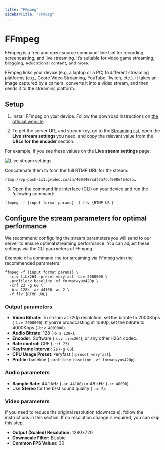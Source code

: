 ```yaml
---
title: "FFmpeg"
sidebarTitle: "FFmpeg"
---
```


# FFmpeg

FFmpeg is a free and open-source command-line tool for recording, screencasting, and live streaming. It’s suitable for video game streaming, blogging, educational content, and more.

FFmpeg links your device (e.g, a laptop or a PC) to different streaming platforms (e.g., Gcore Video Streaming, YouTube, Twitch, etc.). It takes an image captured by a camera, converts it into a video stream, and then sends it to the streaming platform.

## Setup

1. Install FFmpeg on your device. Follow the download instructions on [the official website](https://ffmpeg.org/download.html).

2. To get the server URL and stream key, go to the [Streaming list](https://streaming.gcore.com/streaming/list), open the **Live stream settings** you need, and copy the relevant value from the **URLs for the encoder** section.

For example, if you see these values on the **Live stream settings** page:

![Live stream settings](https://assets.gcore.pro/docs/streaming-platform/live-streaming/push-live-streams-software/push-live-streams-via-obs/11774973436177.png)

Concatenate them to form the full RTMP URL for the stream:

```
rtmp://vp-push-ix1.gvideo.co/in/400448?cdf2a7ccf990e464c2b…
```

3. Open the command line interface (CLI) on your device and run the following command:

```
ffmpeg -f {input format params} -f flv {RTMP URL}
```

## Configure the stream parameters for optimal performance

We recommend configuring the stream parameters you will send to our server to ensure optimal streaming performance. You can adjust these settings via the CLI parameters of FFmpeg.

Example of a command line for streaming via FFmpeg with the recommended parameters:

```
ffmpeg -f {input format params} \
  -c:v libx264 -preset veryfast -b:v 2000000 \
  -profile:v baseline -vf format=yuv420p \
  -crf 23 -g 60 \
  -b:a 128k -ar 44100 -ac 2 \
  -f flv {RTMP URL}
```

### Output parameters

- **Video Bitrate:** To stream at 720p resolution, set the bitrate to 2000Kbps (`-b:v 2000000`). If you’re broadcasting at 1080p, set the bitrate to 4000Kbps (`-b:v 4000000`).
- **Audio Bitrate:** 128 (`-b:a 128k`).
- **Encoder:** Software (`-c:v libx264`), or any other H264 codec.
- **Rate control:** CRF (`-crf 23`)
- **Keyframe Interval:** 2s (`-g 60`).
- **CPU Usage Preset:** veryfast (`-preset veryfast`).
- **Profile:** baseline (`-profile:v baseline -vf format=yuv420p`)

### Audio parameters

- **Sample Rate**: 44.1 kHz (`-ar 44100`) or 48 kHz (`-ar 48000`).
- Use **Stereo** for the best sound quality (`-ac 2`).

### Video parameters

If you need to reduce the original resolution (downscale), follow the instructions in this section. If no resolution change is required, you can skip this step.

- **Output (Scaled) Resolution:** 1280×720
- **Downscale Filter:** Bicubic
- **Common FPS Values:** 30